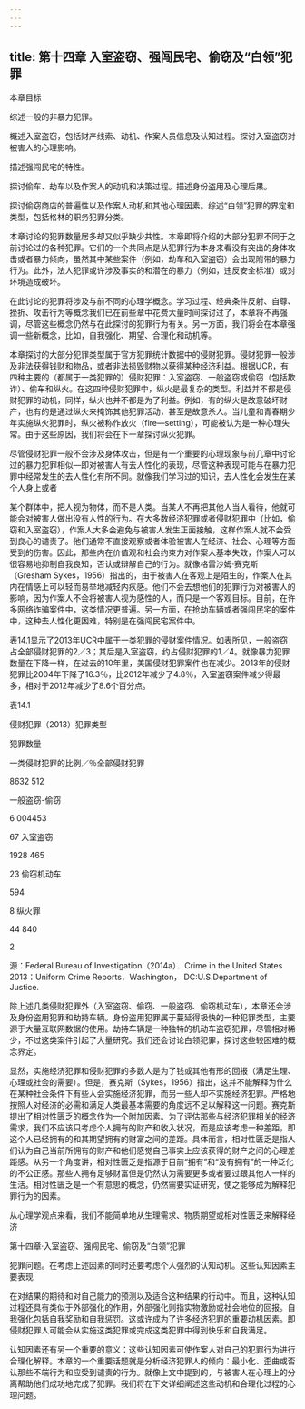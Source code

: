 ```yaml
---
---
---
```

title: 第十四章 入室盗窃、强闯民宅、偷窃及“白领”犯罪
---



本章目标

综述一般的非暴力犯罪。

概述入室盗窃，包括财产线索、动机、作案人员信息及认知过程。探讨入室盗窃对被害人的心理影响。

描述强闯民宅的特性。

探讨偷车、劫车以及作案人的动机和决策过程。描述身份盗用及心理后果。

探讨偷窃商店的普遍性以及作案人动机和其他心理因素。综述“白领”犯罪的界定和类型，包括格林的职务犯罪分类。

本章讨论的犯罪数量居多却又似乎缺少共性。本章即将介绍的大部分犯罪不同于之前讨论过的各种犯罪。它们的一个共同点是从犯罪行为本身来看没有突出的身体攻击或者暴力倾向，虽然其中某些案件（例如，劫车和入室盗窃）会出现附带的暴力行为。此外，法人犯罪或许涉及事实的和潜在的暴力（例如，违反安全标准）或对环境造成破坏。

在此讨论的犯罪将涉及与前不同的心理学概念。学习过程、经典条件反射、自尊、挫折、攻击行为等概念我们已在前些章中花费大量时间探讨过了，本章将不再强调，尽管这些概念仍然与在此探讨的犯罪行为有关。另一方面，我们将会在本章强调一些新概念，比如，自我强化、期望、合理化和动机等。

本章探讨的大部分犯罪类型属于官方犯罪统计数据中的侵财犯罪。侵财犯罪一般涉及非法获得钱财和物品，或者非法损毁财物以获得某种经济利益。根据UCR，有四种主要的（都属于一类犯罪的）侵财犯罪：入室盗窃、一般盗窃或偷窃（包括欺诈）、偷车和纵火。在这四种侵财犯罪中，纵火是最复杂的类型。利益并不都是侵财犯罪的动机，同样，纵火也并不都是为了利益。例如，有的纵火是故意破坏财产，也有的是通过纵火来掩饰其他犯罪活动，甚至是故意杀人。当儿童和青春期少年实施纵火犯罪时，纵火被称作放火（fire—setting），可能被认为是一种心理失常。由于这些原因，我们将会在下一章探讨纵火犯罪。

尽管侵财犯罪一般不会涉及身体攻击，但是有一个重要的心理现象与前几章中讨论过的暴力犯罪相似—即对被害人有去人性化的表现，尽管这种表现可能与在暴力犯罪中经常发生的去人性化有所不同。就像我们学习过的知识，去人性化会发生在某个人身上或者



某个群体中，把人视为物体，而不是人类。当某人不再把其他人当人看待，他就可能会对被害人做出没有人性的行为。在大多数经济犯罪或者侵财犯罪中（比如，偷窃和入室盗窃），作案人大多会避免与被害人发生正面接触，这样作案人就不会受到良心的谴责了。他们通常不直接观察或者体验被害人在经济、社会、心理等方面受到的伤害。因此，那些内在价值观和社会约束力对作案人基本失效，作案人可以很容易地抑制自我良知，否认或辩解自己的行为。就像格雷沙姆·赛克斯（Gresham Sykes，1956）指出的，由于被害人在客观上是陌生的，作案人在其内在情感上可以轻而易举地减轻内疚感。他们不会去想他们的犯罪行为对被害人的影响，因为作案人不会将被害人视为感性的人，而只是一个客观目标。目前，在许多网络诈骗案件中，这类情况更普遍。另一方面，在抢劫车辆或者强闯民宅的案件中，这种去人性化更困难，特别是在强闯民宅案件中。

表14.1显示了2013年UCR中属于一类犯罪的侵财案件情况。如表所见，一般盗窃占全部侵财犯罪的2／3；其后是入室盗窃，约占侵财犯罪的1／4。就像暴力犯罪数量在下降一样，在过去的10年里，美国侵财犯罪案件也在减少。2013年的侵财犯罪比2004年下降了16.3％，比2012年减少了4.8％，入室盗窃案件减少得最多，相对于2012年减少了8.6个百分点。

表14.1

侵财犯罪（2013）犯罪类型

犯罪数量

一类侵财犯罪的比例／％全部侵财犯罪

8632 512

一般盗窃-偷窃

6 004453

67 入室盗窃

1928 465

23 偷窃机动车

594

8 纵火罪

44 840

2

源：Federal Bureau of Investigation（2014a）．Crime in the United States 2013：Uniform Crime Reports．Washington， DC:U.S.Department of Justice.

除上述几类侵财犯罪外（入室盗窃、偷窃、一般盗窃、偷窃机动车），本章还会涉及身份盗用犯罪和劫持车辆。身份盗用犯罪属于蔓延得极快的一种犯罪类型，主要源于大量互联网数据的使用。劫持车辆是一种独特的机动车盗窃犯罪，尽管相对稀少，不过这类案件引起了大量研究。我们还会讨论白领犯罪，探讨这些较困难的概念界定。

显然，实施经济犯罪和侵财犯罪的多数人是为了钱或其他有形的回报（满足生理、心理或社会的需要）。但是，赛克斯（Sykes，1956）指出，这并不能解释为什么在某种社会条件下有些人会实施经济犯罪，而另一些人却不实施经济犯罪。严格地按照人对经济的必需和满足人类最基本需要的角度远不足以解释这一问题。赛克斯提出了相对性匮乏的概念作为一个附加因素。为了评估那些与经济犯罪相关的经济需求，我们不应该只考虑个人拥有的财产和收入状况，而是应该考虑一种差距，即这个人已经拥有的和其期望拥有的财富之间的差距。具体而言，相对性匮乏是指人们认为自己当前所拥有的财产和他们感觉自己事实上应该获得的财产之间的心理差距感。从另一个角度讲，相对性匮乏是指源于目前“拥有”和“没有拥有”的一种泛化的不公正感。那些人拥有足够财富但是仍然认为需要更多或者要过跟其他人一样的生活。相对性匮乏是一个有意思的概念，仍然需要实证研究，使之能够成为解释犯罪行为的因素。

从心理学观点来看，我们不能简单地从生理需求、物质期望或相对性匮乏来解释经济

第十四章·入室盗窃、强闯民宅、偷窃及“白领”犯罪

犯罪问题。在考虑上述因素的同时还要考虑个人强烈的认知动机。这些认知因素主要表现

在对结果的期待和对自己能力的预测以及适合这种结果的行动中。而且，这种认知过程还具有类似于外部强化的作用，外部强化则指实物激励或社会地位的回报。自我强化包括自我奖励和自我惩罚。这或许成为了许多经济犯罪的重要动机因素。即侵财犯罪人可能会从实施这类犯罪或完成这类犯罪中得到快乐和自我满足。

认知因素还有另一个重要的意义：这些认知因素可使作案人对自己的犯罪行为进行合理化解释。本章的一个重要话题就是分析经济犯罪人的倾向：最小化、歪曲或否认那些不端行为和应受到谴责的行为。就像上文中提到的，与被害人在心理上的分离帮助他们成功地完成了犯罪。我们将在下文详细阐述这些动机和合理化过程的心理问题。